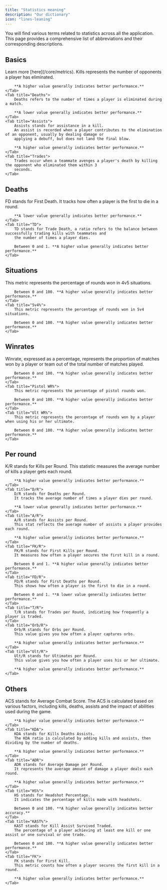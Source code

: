 ```yaml
---
title: "Statistics meaning"
description: "Our dictionary"
icon: "lines-leaning"
---
```


You will find various terms related to statistics across all the application.
This page provides a comprehensive list of abbreviations and their corresponding descriptions.

## Basics

<Tabs>
    <Tab title="Metrics">
        Learn more [here](/core/metrics).
    </Tab>
    <Tab title="Kills">
        Kills represents the number of opponents a player has eliminated.

        **A higher value generally indicates better performance.**
    </Tab>
    <Tab title="Deaths">
        Deaths refers to the number of times a player is eliminated during a match.

        **A lower value generally indicates better performance.**
    </Tab>
    <Tab title="Assists">
        Assists stands for assistance in a kill.
        An assist is recorded when a player contributes to the elimination of an opponent, usually by dealing damage or
        applying a debuff, but does not land the final blow.

        **A higher value generally indicates better performance.**
    </Tab>
    <Tab title="Trades">
        Trades occur when a teammate avenges a player's death by killing the opponent who eliminated them within 3
        seconds.
    </Tab>
</Tabs>

## Deaths

<Tabs>
    <Tab title="FD">
        FD stands for First Death.
        It tracks how often a player is the first to die in a round.

        **A lower value generally indicates better performance.**
    </Tab>
    <Tab title="TD">
        TD stands for Trade Death, a ratio refers to the balance between successfully trading kills with teammates and
        the number of times a player dies.

        Between 0 and 1. **A higher value generally indicates better performance.**
    </Tab>
</Tabs>

## Situations

<Tabs>
    <Tab title="4v5%">
        This metric represents the percentage of rounds won in 4v5 situations.

        Between 0 and 100. **A higher value generally indicates better performance.**
    </Tab>
    <Tab title="5v4%">
        This metric represents the percentage of rounds won in 5v4 situations.

        Between 0 and 100. **A higher value generally indicates better performance.**
    </Tab>
</Tabs>

## Winrates

<Tabs>
    <Tab title="WR%">
        Winrate, expressed as a percentage, represents the proportion of matches won by a player or team out of the
        total number of matches played.

        Between 0 and 100. **A higher value generally indicates better performance.**
    </Tab>
    <Tab title="Pistol WR%">
        This metric represents the percentage of pistol rounds won.

        Between 0 and 100. **A higher value generally indicates better performance.**
    </Tab>
    <Tab title="Ult WR%">
        This metric represents the percentage of rounds won by a player when using his or her ultimate.

        Between 0 and 100. **A higher value generally indicates better performance.**
    </Tab>
</Tabs>

## Per round

<Tabs>
    <Tab title="K/R">
        K/R stands for Kills per Round.
        This statistic measures the average number of kills a player gets each round.

        **A higher value generally indicates better performance.**
    </Tab>
    <Tab title="D/R">
        D/R stands for Deaths per Round.
        It tracks the average number of times a player dies per round.

        **A lower value generally indicates better performance.**
    </Tab>
    <Tab title="A/R">
        A/R stands for Assists per Round.
        This stat reflects the average number of assists a player provides each round.

        **A higher value generally indicates better performance.**
    </Tab>
    <Tab title="FK/R">
        FK/R stands for First Kills per Round.
        It measures how often a player secures the first kill in a round.

        Between 0 and 1. **A higher value generally indicates better performance.**
    </Tab>
    <Tab title="FD/R">
        FD/R stands for First Deaths per Round.
        This shows how often a player is the first to die in a round.

        Between 0 and 1. **A lower value generally indicates better performance.**
    </Tab>
    <Tab title="T/R">
        T/R stands for Trades per Round, indicating how frequently a player is traded.
    </Tab>
    <Tab title="Orb/R">
        Orb/R stands for Orbs per Round.
        This value gives you how often a player captures orbs.

        **A higher value generally indicates better performance.**
    </Tab>
    <Tab title="Ult/R">
        Ult/R stands for Ultimates per Round.
        This value gives you how often a player uses his or her ultimate.

        **A higher value generally indicates better performance.**
    </Tab>
</Tabs>

## Others

<Tabs>
    <Tab title="ACS">
        ACS stands for Average Combat Score.
        The ACS is calculated based on various factors, including kills, deaths, assists and the impact of abilities
        used during the game.

        **A higher value generally indicates better performance.**
    </Tab>
    <Tab title="KDA">
        KDA stands for Kills Deaths Assists.
        The KDA ratio is calculated by adding kills and assists, then dividing by the number of deaths.

        **A higher value generally indicates better performance.**
    </Tab>
    <Tab title="ADR">
        ADR stands for Average Damage per Round.
        It represents the average amount of damage a player deals each round.

        **A higher value generally indicates better performance.**
    </Tab>
    <Tab title="HS%">
        HS stands for Headshot Percentage.
        It indicates the percentage of kills made with headshots.

        Between 0 and 100. **A higher value generally indicates better accuracy.**
    </Tab>
    <Tab title="KAST%">
        KAST stands for Kill Assist Survived Traded.
        The percentage of a player achieving at least one kill or one assist or one survival or one trade.

        Between 0 and 100. **A higher value generally indicates better performance.**
    </Tab>
    <Tab title="FK">
        FK stands for First Kill.
        This metric counts how often a player secures the first kill in a round.

        **A higher value generally indicates better performance.**
    </Tab>
</Tabs>
